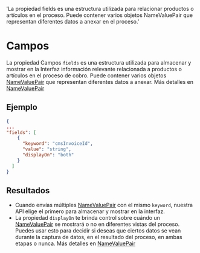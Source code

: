    'La propiedad fields es una estructura utilizada para relacionar productos o artículos en el proceso. Puede contener varios objetos NameValuePair que representan diferentes datos a anexar en el proceso.'

# Campos

La propiedad Campos `fields` es una estructura utilizada para almacenar y mostrar en la Interfaz información relevante relacionada a productos o artículos en el proceso de cobro. Puede contener varios objetos [NameValuePair]('/checkout/nameValuePair') que representan diferentes datos a anexar.
Más detalles en [NameValuePair]('/checkout/nameValuePair')

## Ejemplo

```json
{
...
"fields": [
    {
      "keyword": "cmsInvoiceId",
      "value": "string",
      "displayOn": "both"
    }
  ]
}
```

## Resultados

- Cuando envías múltiples [NameValuePair]('/checkout/nameValuePair') con el mismo `keyword`, nuestra API elige el primero para almacenar y mostrar en la interfaz.
- La propiedad `displayOn` te brinda control sobre cuándo un [NameValuePair]('/checkout/nameValuePair') se mostrará o no en diferentes vistas del proceso. 
Puedes usar esto para decidir si deseas que ciertos datos se vean durante la captura de datos, en el resultado del proceso, en ambas etapas o nunca. Más detalles en [NameValuePair]('/checkout/nameValuePair')  

